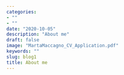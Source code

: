 ```yaml
---
categories:
- ""
- ""
date: "2020-10-05"
description: "About me"
draft: false
image: "MartaMaccagno_CV_Application.pdf"
keywords: ""
slug: blog1
title: About me
---
```



